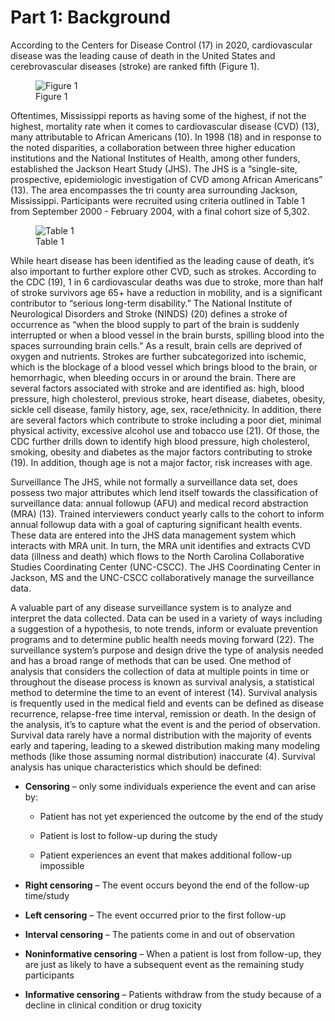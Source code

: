 # Part 1: Background

According to the Centers for Disease Control (17) in 2020, cardiovascular disease was the leading cause of death in the United States and cerebrovascular diseases (stroke) are ranked fifth (Figure 1). 


![Figure 1](/graphics/CDC_Top_10_2020.png)


Oftentimes, Mississippi reports as having some of the highest, if not the highest, mortality rate when it comes to cardiovascular disease (CVD) (13), many attributable to African Americans (10). In 1998 (18) and in response to the noted disparities, a collaboration between three higher education institutions and the National Institutes of Health, among other funders, established the Jackson Heart Study (JHS). The JHS is a “single-site, prospective, epidemiologic investigation of CVD among African Americans” (13). The area encompasses the tri county area surrounding Jackson, Mississippi. Participants were recruited using criteria outlined in Table 1 from September 2000 - February 2004, with a final cohort size of 5,302. 

![Table 1](/graphics/JHS_Criteria_Table.png)

While heart disease has been identified as the leading cause of death, it’s also important to further explore other CVD, such as strokes. According to the CDC (19), 1 in 6 cardiovascular deaths was due to stroke, more than half of stroke survivors age 65+ have a reduction in mobility, and is a significant contributor to “serious long-term disability.” The National Institute of Neurological Disorders and Stroke (NINDS) (20) defines a stroke of occurrence as “when the blood supply to part of the brain is suddenly interrupted or when a blood vessel in the brain bursts, spilling blood into the spaces surrounding brain cells.” As a result, brain cells are deprived of oxygen and nutrients. Strokes are further subcategorized into ischemic, which is the blockage of a blood vessel which brings blood to the brain, or hemorrhagic, when bleeding occurs in or around the brain. 
There are several factors associated with stroke and are identified as: high, blood pressure, high cholesterol, previous stroke, heart disease, diabetes, obesity, sickle cell disease, family history, age, sex, race/ethnicity. In addition, there are several factors which contribute to stroke including a poor diet, minimal physical activity, excessive alcohol use and tobacco use (21). Of those, the CDC further drills down to identify high blood pressure, high cholesterol, smoking, obesity and diabetes as the major factors contributing to stroke (19). In addition, though age is not a major factor, risk increases with age. 

Surveillance The JHS, while not formally a surveillance data set, does possess two major attributes which lend itself towards the classification of surveillance data: annual followup (AFU) and medical record abstraction (MRA) (13). Trained interviewers conduct yearly calls to the cohort to inform annual followup data with a goal of capturing significant health events. These data are entered into the JHS data management system which interacts with MRA unit. In turn, the MRA unit identifies and extracts CVD data (illness and death) which flows to the North Carolina Collaborative Studies Coordinating Center (UNC-CSCC). The JHS Coordinating Center in Jackson, MS and the UNC-CSCC collaboratively manage the surveillance data.

A valuable part of any disease surveillance system is to analyze and interpret the data collected. Data can be used in a variety of ways including a suggestion of a hypothesis, to note trends, inform or evaluate prevention programs and to determine public health needs moving forward (22). The surveillance system's purpose and design drive the type of analysis needed and has a broad range of methods that can be used. One method of analysis that considers the collection of data at multiple points in time or throughout the disease process is known as survival analysis, a statistical method to determine the time to an event of interest (14). Survival analysis is frequently used in the medical field and events can be defined as disease recurrence, relapse-free time interval, remission or death. In the design of the analysis, it’s to capture what the event is and the period of observation. Survival data rarely have a normal distribution with the majority of events early and tapering, leading to a skewed distribution making many modeling methods (like those assuming normal distribution) inaccurate (4). Survival analysis has unique characteristics which should be defined:

+ **Censoring** – only some individuals experience the event and can arise by:

  + Patient has not yet experienced the outcome by the end of the study

  + Patient is lost to follow-up during the study

  + Patient experiences an event that makes additional follow-up impossible

+ **Right censoring** – The event occurs beyond the end of the follow-up time/study

+ **Left censoring** – The event occurred prior to the first follow-up

+ **Interval censoring** – The patients come in and out of observation

+ **Noninformative censoring** – When a patient is lost from follow-up, they are just as likely to have a subsequent event as the remaining study participants

+ **Informative censoring** – Patients withdraw from the study because of a decline in clinical condition or drug toxicity



